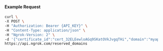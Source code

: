 
#### Example Request

```bash
curl \
-X POST \
-H "Authorization: Bearer {API_KEY}" \
-H "Content-Type: application/json" \
-H "Ngrok-Version: 2" \
-d '{"certificate_id":"cert_32ELEewloAGq9SKatOVkJvgqTHi","domain":"myapp.mydomain.com","region":"us"}' \
https://api.ngrok.com/reserved_domains
```
